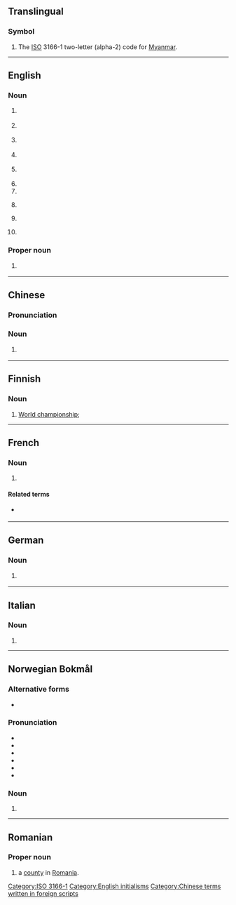 {{also|mm|Mm|mm.|.mm|m.m.|M&M}}
==Translingual==

===Symbol===
{{head|mul|symbol}}

# The [[ISO]] 3166-1 two-letter (alpha-2) code for [[Myanmar]].

[[Category:ISO 3166-1]]

----

==English==

===Noun===
{{en-noun}}

# {{lb|en|education}} {{abbr of|en|[[master|Master]] of [[music|Music]]}}
# {{lb|en|education}} {{abbr of|en|[[master|Master]] of [[management|Management]]}}
# {{lb|en|freemasonry}} {{abbr of|en|[[master|Master]] [[Mason]]}}
# {{lb|en|amateur radio}} {{abbr of|en|[[maritime]] [[mobile]]}}
# {{lb|en|aviation}} {{init of|en|middle marker}}
# {{abbr of|en|mile marker}}
# {{abbr of|en|man-month}}
# {{lb|en|philately}} {{initialism of|en|[[mounted]] [[mint]]}}
# {{lb|en|finance}} {{abbr of|en|[[million]]}}
# {{lb|en|finance}} {{initialism of|en|[[market maker]]}}

===Proper noun===
{{en-proper noun}}

# {{lb|en|video games}} {{init of|en|{{w|Majora's Mask}}}}

[[Category:English initialisms]]

----

==Chinese==

===Pronunciation===
{{zh-pron
|m=měiméi
|cat=n
}}

===Noun===
{{zh-noun}}

# {{lb|zh|internet slang}} {{zh-alt-form|美眉}}

[[Category:Chinese terms written in foreign scripts]]

----

==Finnish==

===Noun===
{{fi-noun}}

# [[world championship|World championship]]; {{abbreviation of|fi|maailmanmestaruus}}

----

==French==

===Noun===
{{head|fr|noun form}}

# {{lb|fr|nonstandard}} {{alt form|fr|MM.}}

====Related terms====
* {{l|fr|M.}} {{gloss|singular}}

----

==German==

===Noun===
{{head|de|noun}}

# {{lb|de|apartment listing}} {{abbreviation of|de|[[Monatsmiete]] or [[Monatsmieten]]}}

----

==Italian==

===Noun===
{{head|it|noun}}

# {{init of|it|[[w:it:Marina Militare|Marina Militare]]}}

----

==Norwegian Bokmål==

===Alternative forms===
* {{l|nb|mm}}

===Pronunciation===
* {{IPA|nb|/ɛm.ɛm/|/mɔːnə(d)/}}
* {{audio|nb|NB - Pronunciation of Norwegian Bokmål «MM».ogg|Audio}}
* {{audio|nb|NB - Pronunciation of Norwegian Bokmål «måned».ogg|Audio}}
* {{rhymes|nb|ɛm|ɔːnə|əd}}
* {{hyphenation|nb|M|M}}
* {{homophones|nb|måne|måned|mm}}

===Noun===
{{head|nb|noun}}

# {{alternative spelling of|nb|mm}}

----

==Romanian==

===Proper noun===
{{head|ro|proper noun}}

# {{abbreviation of|ro|Maramureș|dot=,}} a [[county]] in [[Romania]].